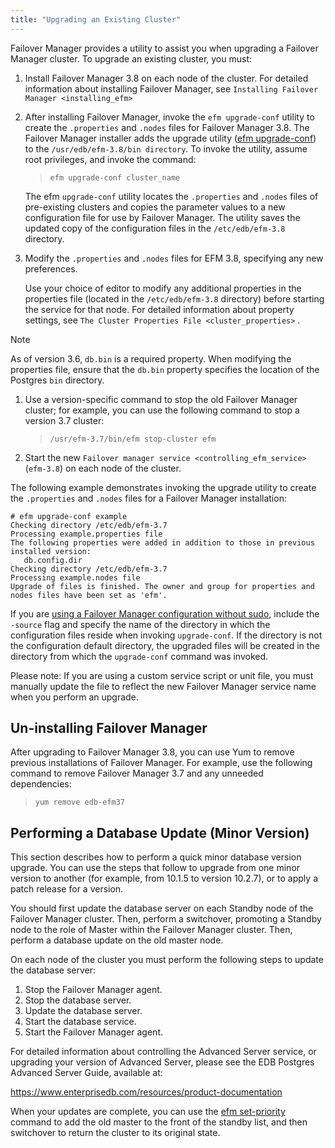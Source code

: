```yaml
---
title: "Upgrading an Existing Cluster"
---
```


<div id="upgrading_existing_cluster" class="registered_link"></div>

Failover Manager provides a utility to assist you when upgrading a Failover Manager cluster. To upgrade an existing cluster, you must:

1.  Install Failover Manager 3.8 on each node of the cluster. For detailed information about installing Failover Manager, see `Installing Failover Manager <installing_efm>`

2.  After installing Failover Manager, invoke the `efm upgrade-conf` utility to create the `.properties` and `.nodes` files for Failover Manager 3.8. The Failover Manager installer adds the upgrade utility ([efm upgrade-conf](../07_using_efm_utility/#efm_upgrade_conf)) to the `/usr/edb/efm-3.8/bin directory`. To invoke the utility, assume root privileges, and invoke the command:

    > `efm upgrade-conf cluster_name`

    The efm `upgrade-conf` utility locates the `.properties` and `.nodes` files of pre-existing clusters and copies the parameter values to a new configuration file for use by Failover Manager. The utility saves the updated copy of the configuration files in the `/etc/edb/efm-3.8` directory.

3.  Modify the `.properties` and `.nodes` files for EFM 3.8, specifying any new preferences.

    Use your choice of editor to modify any additional properties in the properties file (located in the `/etc/edb/efm-3.8` directory) before starting the service for that node. For detailed information about property settings, see `The Cluster Properties File <cluster_properties>` .

<div class="note">

<div class="title">

Note

</div>

As of version 3.6, `db.bin` is a required property. When modifying the properties file, ensure that the `db.bin` property specifies the location of the Postgres `bin` directory.

</div>

1.  Use a version-specific command to stop the old Failover Manager cluster; for example, you can use the following command to stop a version 3.7 cluster:

    > `/usr/efm-3.7/bin/efm stop-cluster efm`

2.  Start the new `Failover manager service <controlling_efm_service>` (`efm-3.8`) on each node of the cluster.

The following example demonstrates invoking the upgrade utility to create the `.properties` and `.nodes` files for a Failover Manager installation:

```
# efm upgrade-conf example
Checking directory /etc/edb/efm-3.7
Processing example.properties file
The following properties were added in addition to those in previous installed version:
   db.config.dir
Checking directory /etc/edb/efm-3.7
Processing example.nodes file
Upgrade of files is finished. The owner and group for properties and nodes files have been set as 'efm'.
```

If you are [using a Failover Manager configuration without sudo](../04_configuring_efm/04_extending_efm_permissions/#running_efm_without_sudo), include the `-source` flag and specify the name of the directory in which the configuration files reside when invoking `upgrade-conf`. If the directory is not the configuration default directory, the upgraded files will be created in the directory from which the `upgrade-conf` command was invoked.

Please note: If you are using a custom service script or unit file, you must manually update the file to reflect the new Failover Manager service name when you perform an upgrade.

## Un-installing Failover Manager

After upgrading to Failover Manager 3.8, you can use Yum to remove previous installations of Failover Manager. For example, use the following command to remove Failover Manager 3.7 and any unneeded dependencies:

> `yum remove edb-efm37`

## Performing a Database Update (Minor Version)

This section describes how to perform a quick minor database version upgrade. You can use the steps that follow to upgrade from one minor version to another (for example, from 10.1.5 to version 10.2.7), or to apply a patch release for a version.

You should first update the database server on each Standby node of the Failover Manager cluster. Then, perform a switchover, promoting a Standby node to the role of Master within the Failover Manager cluster. Then, perform a database update on the old master node.

On each node of the cluster you must perform the following steps to update the database server:

1.  Stop the Failover Manager agent.
2.  Stop the database server.
3.  Update the database server.
4.  Start the database service.
5.  Start the Failover Manager agent.

For detailed information about controlling the Advanced Server service, or upgrading your version of Advanced Server, please see the EDB Postgres Advanced Server Guide, available at:

<https://www.enterprisedb.com/resources/product-documentation>

When your updates are complete, you can use the [efm set-priority](../07_using_efm_utility/#efm_set_priority) command to add the old master to the front of the standby list, and then switchover to return the cluster to its original state.
